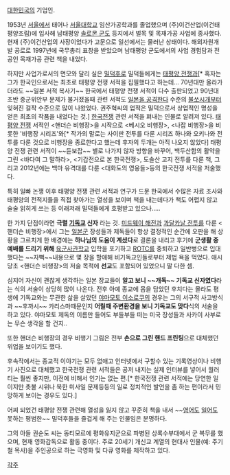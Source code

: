 [[대한민국]]의 기업인.

1953년 [[서울]]에서 태어나 [[서울대학교]] 임산가공학과를 졸업했으며 (주)이건산업(이건태평양조림)에 입사해 남태평양 [[솔로몬 군도]] 등지에서 벌목 및 목재가공 사업에 종사했다. 현재 {주)이건산업의 사장이었다가 고문으로 일선에서는 물러난 상태이다. 해외자원개발 공로로 1997년에 국무총리 표창을 받았으며 남태평양 군도에서의 사업 경험담과 전공인 목재가공 관련 책을 내었다. 

하지만 사업가로서의 면모와 달리 실은 [[밀덕후]]로 밀덕들에게는 [[태평양 전쟁]]과[* 혹자는 그가 한국인으로서는 최초로 태평양 전쟁 서적을 집필했다고 하는데... 70년대만 올라가더라도 ~~일본 서적 복사기~~ 한국에서 태평양 전쟁 서적이 다수 출판되었고 90년대 초반 종군위안부 문제가 불거졌을때 관련 서적도 [[일본을 공격한다]] 수준의 [[불쏘시개]]부터 잊혀진 걸작 수준으로 많이 나왔었다. 권주혁씨의 업적은 밀덕으로서 상업적인 명성을 얻은 최초의 작품을 내었다는 것.] [[한국전쟁]] 관련 서적을 펴내는 인물로 알려져 있다.  [[태평양 전쟁]] 서적인 <핸더슨 비행장>을 시작으로 <베시오 비행장>, <나잡 비행장>을 비롯한 '비행장 시리즈'와[* 작가의 말로는 사이판 전투를 다룬 시리즈 하나와 오키나와 전투를 다룬 것으로 비행장을 종료한다고 했는데 후자의 두개는 아직 나오지 않았다] 태평양 전쟁 관련 서적이 ~~듣보잡~~ 별로 나가지 않자 방향을 바꾸어, 백두산함의 활약을 그린 <바다여 그 말하라>, <기갑전으로 본 한국전쟁>, 도솔산 고지 전투를 다룬 책, 그리고 2012년에는 백마 유격대를 다룬 <대화도의 영웅들>등의 한국전쟁 서적을 저술했다.

특히 일빠 논쟁 이후 태평양 전쟁 관련 서적과 연구가 드문  한국에서 수많은 자료 조사와 태평양의 전적지들을 직접 찾아가는 열성을 보이며 책을 내는데다가 책도 어렵지 않고 술술 읽히게 쓰는 등 이래저래 밀덕들에게 호평받고 있으나.....

한 가지 단점이라면 '''극렬 [[기독교]] 신자''' 라는 것. [[미드웨이 해전]]과 [[과달카날 전투]]를 다룬 <핸더슨 비행장>에서 그는 [[일본군]] 장성들과 제독들이 항상 결정적인 순간에 오판을 해 상황을 그르치게 한 배경에는 '''하나님의 도움이 계셨다'''로 결론을 내리고 후기에 '''군생활 중 예배를 드리기 위해''' [[육군사관학교]] 입학을 포기하고 [[ROTC]]를 중퇴하고 일반병으로 입대했다는 ~~자뻑~~내용으로 몇 장을 할애해  비기독교인들로부터 제법 욕을 먹었다. 애시당초 <핸더슨 비행장>의 저술 목적에 '''선교'''도 포함되어 있었으니 말 다한 셈.

심지어 자신이 괜찮게 생각하는 일본 장교들이 '''알고 보니 ~~개독~~ 기독교 신자였다'''라는 식의 서술이 상당히 많이 나온다. 전후 아예 종교에 몸을 담았던 후치다는 몰라도 평생에 기독교와는 무관한 삶을 살았던 [[야마모토 이소로쿠]]의 경우는 그의 서구적 사고방식과 ~~후까시~~ 카리스마때문인지 '''어릴때 주변환경을 보니 기독교도 맞다'''식의 서술을 하고 있다. 야마모토 제독의 이름만 들어도 부들부들 떠는 미국 장성들과 사카이 사부로는 무슨 생각을 할 건지..

또한 핸더슨 비행장의 경우 비행기 그림은 전부 '''손으로 그린 핸드 프린팅'''으로 대체했던 위업을 보이기도 했다.

후속작에서는 종교적 이야기는 모두 없애고 인터넷에서 구할수 있는 기록영상이나 비행기 사진으로 대체했고 한국전쟁 관련 서적들은 공저 내지는 실제 인터뷰를 넣어서 퀄러티는 훨씬 좋지만, 이전에 비해서 인기는 없는 편.[* 한국전쟁 관련 서적에는 당연한 일이지만 촛불 시위나 북한 미사일 문제등등의 일로 정치적인 발언을 좀 하는 편이라서 민망하게 보이는 경우도 있다.]

어찌 되었건 태평양 전쟁 관련해 열성을 잃지 않고 꾸준히 책을 내서 ~~[[영어]]도 [[일어]]도 못하는 평범한~~ 밀덕후들을 즐겁게 해 주는 인물임은 분명하다.

그의 아들 권순도 씨는 동티모르에 평화유지군으로 파병된 상록수부대에서 군 복무를 했으며, 현재 영화감독으로 활동 중이다. 주로 20세기 개신교 계열의 현대사 인물(예: 주기철 목사)을 주인공으로 하는 극영화 및 다큐 영화를 제작하고 있다. 

[[각주]]
